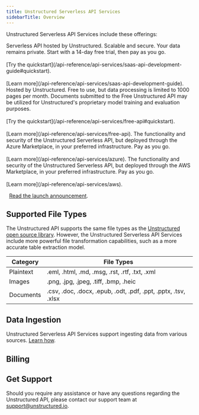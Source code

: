 ```yaml
---
title: Unstructured Serverless API Services
sidebarTitle: Overview
---
```


Unstructured Serverless API Services include these offerings:

<CardGroup cols={2}>
    <Card title="Unstructured Serverless API" icon="computer" href="/api-reference/api-services/saas-api-development-guide">
        Serverless API hosted by Unstructured. Scalable and secure. Your data remains private. Start with a 14-day free trial, then pay as you go.<br/><br/>
        [Try the quickstart](/api-reference/api-services/saas-api-development-guide#quickstart).<br/><br/>
        [Learn more](/api-reference/api-services/saas-api-development-guide).
    </Card>
    <Card title="Free Unstructured API" icon="gift" href="/api-reference/api-services/free-api">
        Hosted by Unstructured. Free to use, but data processing is limited to 1000 pages per month. Documents submitted to the Free Unstructured API may be utilized for Unstructured's proprietary model training and evaluation purposes.<br/><br/>
        [Try the quickstart](/api-reference/api-services/free-api#quickstart).<br/><br/>
        [Learn more](/api-reference/api-services/free-api).
    </Card>
    <Card title="Unstructured API on Azure" icon="windows" href="/api-reference/api-services/azure">
        The functionality and security of the Unstructured Serverless API, but deployed through the Azure Marketplace, in your preferred infrastructure. Pay as you go.<br/><br/>
        [Learn more](/api-reference/api-services/azure).
    </Card>
    <Card title="Unstructured API on AWS" icon="aws" href="/api-reference/api-services/aws">
        The functionality and security of the Unstructured Serverless API, but deployed through the AWS Marketplace, in your preferred infrastructure. Pay as you go.<br/><br/>
        [Learn more](/api-reference/api-services/aws).
    </Card>
</CardGroup>

<Icon icon="blog" />&nbsp;&nbsp;[Read the launch announcement](https://unstructured.io/blog/introducing-unstructured-serverless-api).

## Supported File Types

The Unstructured API supports the same file types as the [Unstructured open source library](/open-source/introduction/overview).
However, the Unstructured Serverless API Services include more powerful file transformation capabilities,
such as a more accurate table extraction model.

|Category  |File Types                                                    |
|----------|--------------------------------------------------------------|
|Plaintext |.eml, .html, .md, .msg, .rst, .rtf, .txt, .xml                |
|Images    |.png, .jpg, .jpeg, .tiff, .bmp, .heic                         |
|Documents |.csv, .doc, .docx, .epub, .odt, .pdf, .ppt, .pptx, .tsv, .xlsx|

## Data Ingestion

Unstructured Serverless API Services support ingesting data from various sources. [Learn how](/api-reference/ingest/source-connectors/overview).

## Billing


<SharedPagesBilling />

## Get Support

Should you require any assistance or have any questions regarding the Unstructured API, please contact our support team at [support@unstructured.io](mailto:support%40unstructured.io).

